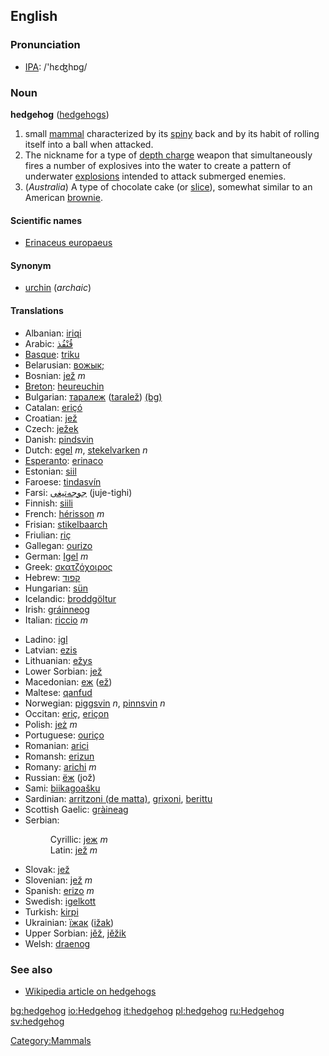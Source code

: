 ==English==
=== Pronunciation ===
*[[w:IPA|IPA]]: /'hɛʤhɒg/

=== Noun ===
'''hedgehog''' ([[hedgehogs]])

# small [[mammal]] characterized by its [[spiny]] back and by its habit of rolling itself into a ball when attacked.
# The nickname for a type of [[depth charge]] weapon that simultaneously fires a number of explosives into the water to create a pattern of underwater [[explosion]]s intended to attack submerged enemies.
# (''Australia'') A type of chocolate cake (or [[slice]]), somewhat similar to an American [[brownie]].

====Scientific names====
*[[Erinaceus europaeus]]

====Synonym====
*[[urchin]] (''archaic'')

====Translations====
{{top}}
*Albanian: [[iriqi]]
*Arabic: [[قنفذ|قُنْفُذ]]
*[[Basque]]: [[triku]]
*Belarusian: [[вожык;]]
*Bosnian: [[jež]] ''m''
*[[Breton]]: [[heureuchin]]
*Bulgarian: [[таралеж]] ([[taralež]]) [[:bg:таралеж|(bg)]]
*Catalan: [[eriçó]]
*Croatian: [[jež]]
*Czech: [[ježek]]
*Danish: [[pindsvin]]
*Dutch: [[egel]] ''m'', [[stekelvarken]] ''n''
*[[Esperanto]]: [[erinaco]]
*Estonian: [[siil]]
*Faroese: [[tindasvín]]
*Farsi: [[جوجه‌تیغی]] (juje-tighi)
*Finnish: [[siili]]
*French: [[hérisson]] ''m''
*Frisian: [[stikelbaarch]]
*Friulian: [[riç]]
*Gallegan: [[ourizo]]
*German: [[Igel]] ''m''
*Greek: [[σκατζόχοιρος]]
*Hebrew: [[קפוד]]
*Hungarian: [[sün]]
*Icelandic: [[broddgöltur]]
*Irish: [[gráinneog]]
*Italian: [[riccio]] ''m''
{{mid}}
*Ladino: [[igl]]
*Latvian: [[ezis]]
*Lithuanian: [[ežys]]
*Lower Sorbian: [[jež]]
*Macedonian: [[еж]] ([[ež]])
*Maltese: [[qanfud]]
*Norwegian: [[piggsvin]] ''n'', [[pinnsvin]] ''n''
*Occitan: [[eriç]], [[eriçon]]
*Polish: [[jeż]] ''m''
*Portuguese: [[ouriço]]
*Romanian: [[arici]]
*Romansh: [[erizun]]
*Romany: [[arichi]] ''m''
*Russian: [[ёж]] (jož)
*Sami: [[biikagoašku]]
*Sardinian: [[arritzoni (de matta)]], [[grixoni]], [[berittu]]
*Scottish Gaelic: [[gràineag]]
*Serbian:
*:Cyrillic: [[jеж]] ''m''
*:Latin: [[jež]] ''m''
*Slovak: [[jež]]
*Slovenian: [[jež]] ''m''
*Spanish: [[erizo]] ''m''
*Swedish: [[igelkott]]
*Turkish: [[kirpi]]
*Ukrainian: [[їжак]] ([[ižak]])
*Upper Sorbian: [[jěž]], [[jěžik]]
*Welsh: [[draenog]]
{{bottom}}

===See also===
*[[w:hedgehog|Wikipedia article on hedgehogs]]

[[Category:Mammals]]

[[bg:hedgehog]]
[[io:Hedgehog]]
[[it:hedgehog]]
[[pl:hedgehog]]
[[ru:Hedgehog]]
[[sv:hedgehog]]